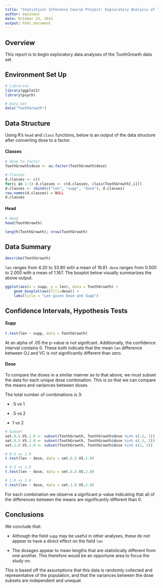 ```yaml
---
title: "Statistical Inference Course Project: Exploratory Analysis of ToothGrowth"
author: equinaut
date: October 23, 2015
output: html_document
---
```


## Overview

This report is to begin exploratory data analyses of the ToothGrowth data set.


## Environment Set Up
```r
# Libraries
library(ggplot2)
library(psych)

# Data Set
data("ToothGrowth")
```

## Data Structure

Using R's `head` and `class` functions, below is an output of the data structure after converting dose to a factor.

#### Classes

```r
# dose to factor
ToothGrowth$dose <- as.factor(ToothGrowth$dose)

# Classes
d.classes <- c()
for(i in 1:3) d.classes <- c(d.classes, class(ToothGrowth[,i]))
d.classes <- rbind(c("len", "supp", "dose"), d.classes)
row.names(d.classes) = NULL
d.classes
```

#### Head

```r
# Head
head(ToothGrowth)
```

```r
length(ToothGrowth); nrow(ToothGrowth)
```

## Data Summary

```r
describe(ToothGrowth)
```

`len` ranges from 4.20 to 33.90 with a mean of 18.81. `dose` ranges from 0.500 to 2.000 with a mean of 1.167. The boxplot below visually summarizes the above output.

```r
ggplot(aes(x = supp, y = len), data = ToothGrowth) + 
    geom_boxplot(aes(fill=dose)) +
    labs(title = "Len given Dose and Supp")
```

## Confidence Intervals, Hypothesis Tests

#### Supp

```r
t.test(len ~ supp, data = ToothGrowth)
```

At an alpha of .05 the p-value is not signifcant. Additionally, the confidence interval contains 0. These both indicate that the mean `len` difference between OJ and VC is not significantly different than zero.

#### Dose

To compare the doses in a similar manner as to that above, we must subset the data for each unique dose combination. This is so that we can compare the means and variances between doses.

The total number of combinations is 3:

- .5 vs 1

- .5 vs 2

- 1 vs 2

```r
# Subset
set.0.5.VS.1.0 <- subset(ToothGrowth, ToothGrowth$dose %in% c(.5, 1))
set.0.5.VS.2.0 <- subset(ToothGrowth, ToothGrowth$dose %in% c(.5, 2))
set.1.0.VS.2.0 <- subset(ToothGrowth, ToothGrowth$dose %in% c(1, 2))

# 0.5 vs 1.0
t.test(len ~ dose, data = set.0.5.VS.1.0)

# 0.5 vs 2.0
t.test(len ~ dose, data = set.0.5.VS.2.0)

# 1.0 vs 2.0
t.test(len ~ dose, data = set.1.0.VS.2.0)
```

For each combination we observe a signficant p-value indicating that all of the differences between the means are significantly different than 0.

## Conclusions

We conclude that:

- Although the field `supp` may be useful in other analyses, these do not appear to have a direct effect on the field `len`

- The dosages appear to mean lengths that are statistically different from one another. This therefore would be an opportune area to focus the study on.


This is based off the assumptions that this data is randomly collected and representative of the population, and that the variances between the dose subsets are independent and unequal.